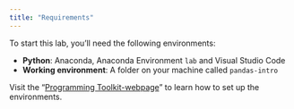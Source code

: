 ```yaml
---
title: "Requirements"
---
```


To start this lab, you'll need the following environments:

- **Python**: Anaconda, Anaconda Environment `lab` and Visual Studio Code
- **Working environment**: A folder on your machine called `pandas-intro` 


:::{.callout-important}
Visit the "[Programming Toolkit-webpage](https://kirenz.github.io/lab-toolkit/)" to learn how to set up the environments.
:::